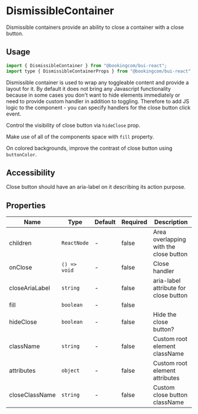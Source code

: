 # DismissibleContainer

<Featured>
  Dismissible containers provide an ability to close a container with a close
  button.
</Featured>

<Grid>
  <CrossLink
    title="DismissibleContainer"
    type="documentation"
    text="Learn more about the DismissibleContainer design anatomy and best-practices."
    section="Design documentation"
    href="https://design.booking.com/article/bui/components/containers/dismissible-container/"
    target="_blank"
  />
</Grid>

## Usage

```jsx
import { DismissibleContainer } from "@bookingcom/bui-react";
import type { DismissibleContainerProps } from "@bookingcom/bui-react";
```

Dismissible container is used to wrap any toggleable content and provide a layout for it. By default it does not bring any Javascript functionality because in some cases you don't want to hide elements immediately or need to provide custom handler in addition to toggling. Therefore to add JS logic to the component - you can specify handlers for the close button click event.

<Example name="default" />

Control the visibility of close button via `hideClose` prop.

<Example name="hideClose" />

Make use of all of the components space with `fill` property.

<Example name="fill" />

On colored backgrounds, improve the contrast of close button using `buttonColor`.

<Example name="butonColor" />

## Accessibility

Close button should have an aria-label on it describing its action purpose.

## Properties

| Name           | Type         | Default | Required | Description                            |
| -------------- | ------------ | ------- | -------- | -------------------------------------- |
| children       | `ReactNode`  | -       | false    | Area overlapping with the close button |
| onClose        | `() => void` | -       | false    | Close handler                          |
| closeAriaLabel | `string`     | -       | false    | aria-label attribute for close button  |
| fill           | `boolean`    | -       | false    |
| hideClose      | `boolean`    | -       | false    | Hide the close button?                 |
| className      | `string`     | -       | false    | Custom root element className          |
| attributes     | `object`     | -       | false    | Custom root element attributes         |
| closeClassName | `string`     | -       | false    | Custom close button className          |
